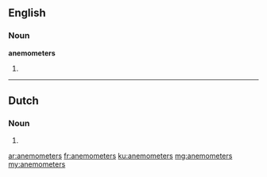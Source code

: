 ==English==

===Noun===
'''anemometers'''

# {{plural of|anemometer}}

----

==Dutch==

===Noun===
{{head|nl}}

# {{nl-noun-form|pl=1|anemometer}}

[[ar:anemometers]]
[[fr:anemometers]]
[[ku:anemometers]]
[[mg:anemometers]]
[[my:anemometers]]